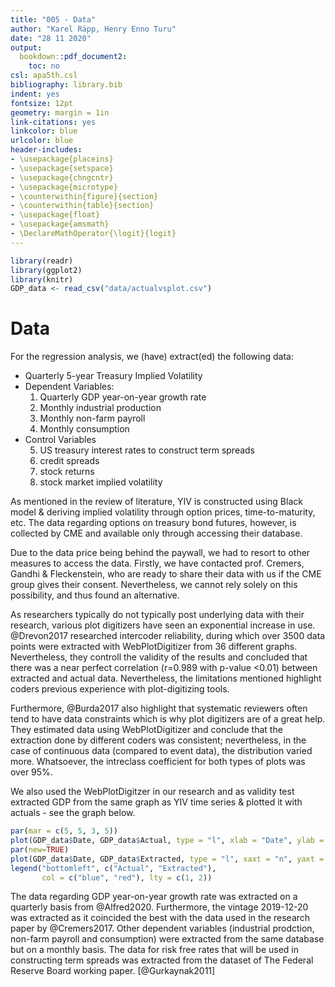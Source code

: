 ```yaml
---
title: "005 - Data"
author: "Karel Räpp, Henry Enno Turu"
date: "28 11 2020"
output: 
  bookdown::pdf_document2:
    toc: no
csl: apa5th.csl
bibliography: library.bib
indent: yes
fontsize: 12pt
geometry: margin = 1in
link-citations: yes
linkcolor: blue
urlcolor: blue
header-includes:
- \usepackage{placeins}
- \usepackage{setspace}
- \usepackage{chngcntr}
- \usepackage{microtype}
- \counterwithin{figure}{section}
- \counterwithin{table}{section}
- \usepackage{float}
- \usepackage{amsmath}
- \DeclareMathOperator{\logit}{logit}
---
```


```r
library(readr)
library(ggplot2)
library(knitr)
GDP_data <- read_csv("data/actualvsplot.csv")

```

\graphicspath{ {./images/} }



# Data

For the regression analysis, we (have) extract(ed) the following data:

* Quarterly 5-year Treasury Implied Volatility 
* Dependent Variables:
  1. Quarterly GDP year-on-year growth rate
  2. Monthly industrial production
  3. Monthly non-farm payroll
  4. Monthly consumption
* Control Variables
  5. US treasury interest rates to construct term spreads
  6. credit spreads
  7. stock returns
  8. stock market implied volatility

As mentioned in the review of literature, YIV is constructed using Black model & deriving implied volatility through option prices, time-to-maturity, etc. The data regarding options on treasury bond futures, however, is collected by CME and available only through accessing their database.

Due to the data price being behind the paywall, we had to resort to other measures to access the data. Firstly, we have contacted prof. Cremers, Gandhi & Fleckenstein, who are ready to share their data with us if the CME group gives their consent. Nevertheless, we cannot rely solely on this possibility, and thus found an alternative.

As researchers typically do not typically post underlying data with their research, various plot digitizers have seen an exponential increase in use. @Drevon2017 researched intercoder reliability, during which over 3500 data points were extracted with WebPlotDigitizer from 36 different graphs. Nevertheless, they controll the validity of the results and concluded that there was a near perfect correlation (r=0.989 with p-value <0.01) between extracted and actual data. Nevertheless, the limitations mentioned highlight coders previous experience with plot-digitizing tools.

Furthermore, @Burda2017 also highlight that systematic reviewers often tend to have data constraints which is why plot digitizers are of a great help. They estimated data using WebPlotDigitizer and conclude that the extraction done by different coders was consistent; nevertheless, in the case of continuous data (compared to event data), the distribution varied more. Whatsoever, the intreclass coefficient for both types of plots was over 95%.

We also used the WebPlotDigitzer in our research and as validity test extracted GDP from the same graph as YIV time series & plotted it with actuals - see the graph below.

```r
par(mar = c(5, 5, 3, 5))
plot(GDP_data$Date, GDP_data$Actual, type = "l", xlab = "Date", ylab = "Actual GDP Growth", col = "blue", main = "Actual GDP vs extracted GDP growth")
par(new=TRUE)
plot(GDP_data$Date, GDP_data$Extracted, type = "l", xaxt = "n", yaxt = "n", xlab = "", ylab = "", col = "red", lty = 2)
legend("bottomleft", c("Actual", "Extracted"),
       col = c("blue", "red"), lty = c(1, 2))
```


The data regarding GDP year-on-year growth rate was extracted on a quarterly basis from @Alfred2020. Furthermore, the vintage 2019-12-20 was extracted as it coincided the best with the data used in the research paper by @Cremers2017. Other dependent variables (industrial prodction, non-farm payroll and consumption) were extracted from the same database but on a monthly basis. 
The data for risk free rates that will be used in constructing term spreads was extracted from the dataset of The Federal Reserve Board working paper. [@Gurkaynak2011] 
